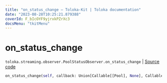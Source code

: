 ```yaml
---
title: "on_status_change — Toloka-Kit | Toloka documentation"
date: "2023-08-28T10:25:21.879388"
coverId: F_bIcOYF9yjrxkPZrXc3
docsMenu: "tkitMenu"
---
```


# on_status_change

`toloka.streaming.observer.PoolStatusObserver.on_status_change` | [Source code](https://github.com/Toloka/toloka-kit/blob/v1.2.1/src/streaming/observer.py#L239)

```python
on_status_change(self, callback: Union[Callable[[Pool], None], Callable[[Pool], Awaitable[None]]])
```